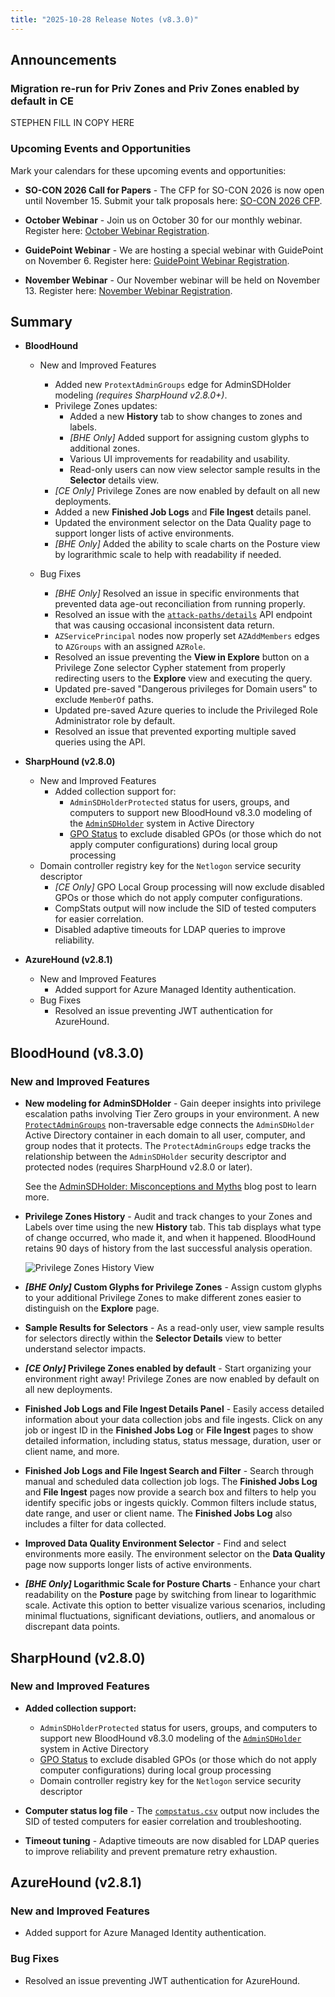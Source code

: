 ```yaml
---
title: "2025-10-28 Release Notes (v8.3.0)"
---
```


## Announcements

### Migration re-run for Priv Zones and Priv Zones enabled by default in CE
STEPHEN FILL IN COPY HERE

### Upcoming Events and Opportunities

Mark your calendars for these upcoming events and opportunities:

- **SO-CON 2026 Call for Papers** - The CFP for SO-CON 2026 is now open until November 15. Submit your talk proposals here: [SO-CON 2026 CFP](https://ghst.ly/socon26-cfp).

- **October Webinar** - Join us on October 30 for our monthly webinar. Register here: [October Webinar Registration](https://specterops.zoom.us/webinar/register/WN_kKbaJbJXRBayoePEw4eawQ).

- **GuidePoint Webinar** - We are hosting a special webinar with GuidePoint on November 6. Register here: [GuidePoint Webinar Registration](https://specterops.zoom.us/webinar/register/WN_zVrpSPK1QJOUTZyNzMlxPQ).

- **November Webinar** - Our November webinar will be held on November 13. Register here: [November Webinar Registration](https://specterops.zoom.us/webinar/register/WN_dRIUDnOzRFG9EiSYSikMDg).

## Summary

- **BloodHound**
  - New and Improved Features
    - Added new `ProtextAdminGroups` edge for AdminSDHolder modeling _(requires SharpHound v2.8.0+)_.
    - Privilege Zones updates:
      - Added a new **History** tab to show changes to zones and labels.
      - _[BHE Only]_ Added support for assigning custom glyphs to additional zones.
      - Various UI improvements for readability and usability.
      - Read-only users can now view selector sample results in the **Selector** details view.
    - _[CE Only]_ Privilege Zones are now enabled by default on all new deployments.
    - Added a new **Finished Job Logs** and **File Ingest** details panel.
    - Updated the environment selector on the Data Quality page to support longer lists of active environments.
    - _[BHE Only]_ Added the ability to scale charts on the Posture view by lograrithmic scale to help with readability if needed.

  - Bug Fixes
    - _[BHE Only]_ Resolved an issue in specific environments that prevented data age-out reconciliation from running properly.
    - Resolved an issue with the [`attack-paths/details`](/reference/attack-paths/get-all-attack-path-findings) API endpoint that was causing occasional inconsistent data return.
    - `AZServicePrincipal` nodes now properly set `AZAddMembers` edges to `AZGroups` with an assigned `AZRole`.
    - Resolved an issue preventing the **View in Explore** button on a Privilege Zone selector Cypher statement from properly redirecting users to the **Explore** view and executing the query.
    - Updated pre-saved "Dangerous privileges for Domain users" to exclude `MemberOf` paths.
    - Updated pre-saved Azure queries to include the Privileged Role Administrator role by default.
    - Resolved an issue that prevented exporting multiple saved queries using the API.

- **SharpHound (v2.8.0)**
  - New and Improved Features
    - Added collection support for:
      - `AdminSDHolderProtected` status for users, groups, and computers to support new BloodHound v8.3.0 modeling of the [`AdminSDHolder`](/resources/edges/protect-admin-groups) system in Active Directory
      - [GPO Status](/resources/nodes/gpo#node-properties) to exclude disabled GPOs (or those which do not apply computer configurations) during local group processing
  - Domain controller registry key for the `Netlogon` service security descriptor
    - _[CE Only]_ GPO Local Group processing will now exclude disabled GPOs or those which do not apply computer configurations.
    - CompStats output will now include the SID of tested computers for easier correlation.
    - Disabled adaptive timeouts for LDAP queries to improve reliability.

- **AzureHound (v2.8.1)**
  - New and Improved Features
    - Added support for Azure Managed Identity authentication.
  - Bug Fixes
    - Resolved an issue preventing JWT authentication for AzureHound.

## BloodHound (v8.3.0)

### New and Improved Features

- **New modeling for AdminSDHolder** - Gain deeper insights into privilege escalation paths involving Tier Zero groups in your environment. A new [`ProtectAdminGroups`](/edges/resources/protect-admin-groups) non-traversable edge connects the `AdminSDHolder` Active Directory container in each domain to all user, computer, and group nodes that it protects. The `ProtectAdminGroups` edge tracks the relationship between the `AdminSDHolder` security descriptor and protected nodes (requires SharpHound v2.8.0 or later).

  <Note>See the [AdminSDHolder: Misconceptions and Myths](https://specterops.io/resources/adminsdholder) blog post to learn more.</Note>

- **Privilege Zones History** - Audit and track changes to your Zones and Labels over time using the new **History** tab. This tab displays what type of change occurred, who made it, and when it happened. BloodHound retains 90 days of history from the last successful analysis operation.
  
  <Frame>
    <img src="/images/release_notes/8_3_0/pzm-history-view.png" alt="Privilege Zones History View"/>
  </Frame>

- **_[BHE Only]_ Custom Glyphs for Privilege Zones** - Assign custom glyphs to your additional Privilege Zones to make different zones easier to distinguish on the **Explore** page.

- **Sample Results for Selectors** - As a read-only user, view sample results for selectors directly within the **Selector Details** view to better understand selector impacts.
  
- **_[CE Only]_ Privilege Zones enabled by default** - Start organizing your environment right away! Privilege Zones are now enabled by default on all new deployments.

- **Finished Job Logs and File Ingest Details Panel** - Easily access detailed information about your data collection jobs and file ingests. Click on any job or ingest ID in the **Finished Jobs Log** or **File Ingest** pages to show detailed information, including status, status message, duration, user or client name, and more.

- **Finished Job Logs and File Ingest Search and Filter** - Search through manual and scheduled data collection job logs. The **Finished Jobs Log** and **File Ingest** pages now provide a search box and filters to help you identify specific jobs or ingests quickly. Common filters include status, date range, and user or client name. The **Finished Jobs Log** also includes a filter for data collected.

- **Improved Data Quality Environment Selector** - Find and select environments more easily. The environment selector on the **Data Quality** page now supports longer lists of active environments.

- **_[BHE Only]_ Logarithmic Scale for Posture Charts** - Enhance your chart readability on the **Posture** page by switching from linear to logarithmic scale. Activate this option to better visualize various scenarios, including minimal fluctuations, significant deviations, outliers, and anomalous or discrepant data points.

## SharpHound (v2.8.0)

### New and Improved Features

- **Added collection support:**

  - `AdminSDHolderProtected` status for users, groups, and computers to support new BloodHound v8.3.0 modeling of the [`AdminSDHolder`](/resources/edges/protect-admin-groups) system in Active Directory
  - [GPO Status](/resources/nodes/gpo#node-properties) to exclude disabled GPOs (or those which do not apply computer configurations) during local group processing
  - Domain controller registry key for the `Netlogon` service security descriptor

- **Computer status log file** - The [`compstatus.csv`](/install-data-collector/install-sharphound/troubleshooting#computer-status-logfile) output now includes the SID of tested computers for easier correlation and troubleshooting.

- **Timeout tuning** - Adaptive timeouts are now disabled for LDAP queries to improve reliability and prevent premature retry exhaustion.

## AzureHound (v2.8.1)

### New and Improved Features

- Added support for Azure Managed Identity authentication.

### Bug Fixes

- Resolved an issue preventing JWT authentication for AzureHound.
